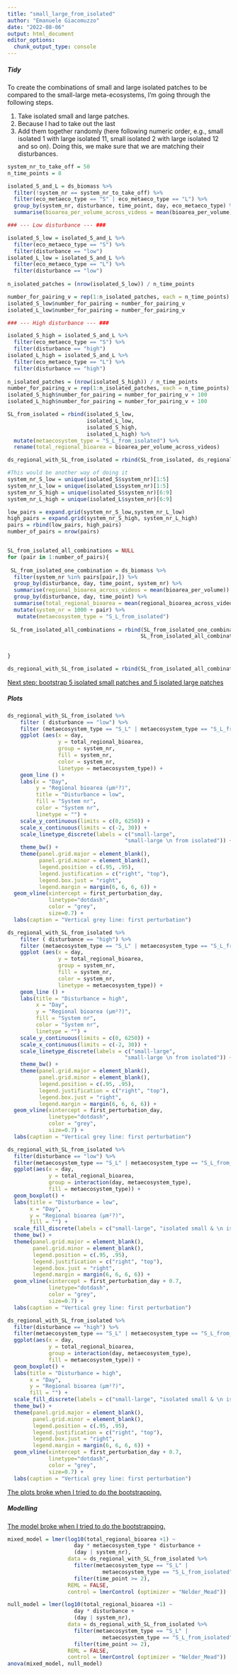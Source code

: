 ```yaml
---
title: "small_large_from_isolated"
author: "Emanuele Giacomuzzo"
date: "2022-08-06"
output: html_document
editor_options: 
  chunk_output_type: console
---
```


##### Tidy

To create the combinations of small and large isolated patches to be compared to the small-large meta-ecosystems, I'm going through the following steps.

1.  Take isolated small and large patches.
2.  Because I had to take out the last
3.  Add them together randomly (here following numeric order, e.g., small isolated 1 with large isolated 11, small isolated 2 with large isolated 12 and so on). Doing this, we make sure that we are matching their disturbances.

```r
system_nr_to_take_off = 50
n_time_points = 8

isolated_S_and_L = ds_biomass %>%
  filter(!system_nr == system_nr_to_take_off) %>%
  filter(eco_metaeco_type == "S" | eco_metaeco_type == "L") %>%
  group_by(system_nr, disturbance, time_point, day, eco_metaeco_type) %>%
  summarise(bioarea_per_volume_across_videos = mean(bioarea_per_volume))

### --- Low disturbance --- ###

isolated_S_low = isolated_S_and_L %>%
  filter(eco_metaeco_type == "S") %>%
  filter(disturbance == "low")
isolated_L_low = isolated_S_and_L %>%
  filter(eco_metaeco_type == "L") %>%
  filter(disturbance == "low")
  
n_isolated_patches = (nrow(isolated_S_low)) / n_time_points

number_for_pairing_v = rep(1:n_isolated_patches, each = n_time_points)
isolated_S_low$number_for_pairing = number_for_pairing_v  
isolated_L_low$number_for_pairing = number_for_pairing_v 

### --- High disturbance --- ###

isolated_S_high = isolated_S_and_L %>%
  filter(eco_metaeco_type == "S") %>%
  filter(disturbance == "high")
isolated_L_high = isolated_S_and_L %>%
  filter(eco_metaeco_type == "L") %>%
  filter(disturbance == "high")
  
n_isolated_patches = (nrow(isolated_S_high)) / n_time_points
number_for_pairing_v = rep(1:n_isolated_patches, each = n_time_points)
isolated_S_high$number_for_pairing = number_for_pairing_v + 100
isolated_L_high$number_for_pairing = number_for_pairing_v + 100

SL_from_isolated = rbind(isolated_S_low,
                         isolated_L_low,
                         isolated_S_high,
                         isolated_L_high) %>%
  mutate(metaecosystem_type = "S_L_from_isolated") %>%
  rename(total_regional_bioarea = bioarea_per_volume_across_videos)

ds_regional_with_SL_from_isolated = rbind(SL_from_isolated, ds_regional_biomass)
```

```r
#This would be another way of doing it
system_nr_S_low = unique(isolated_S$system_nr)[1:5]
system_nr_L_low = unique(isolated_L$system_nr)[1:5]
system_nr_S_high = unique(isolated_S$system_nr)[6:9]
system_nr_L_high = unique(isolated_L$system_nr)[6:9]

low_pairs = expand.grid(system_nr_S_low,system_nr_L_low)
high_pairs = expand.grid(system_nr_S_high, system_nr_L_high)
pairs = rbind(low_pairs, high_pairs)
number_of_pairs = nrow(pairs)


SL_from_isolated_all_combinations = NULL
for (pair in 1:number_of_pairs){
  
 SL_from_isolated_one_combination = ds_biomass %>%
  filter(system_nr %in% pairs[pair,]) %>%
  group_by(disturbance, day, time_point, system_nr) %>%
  summarise(regional_bioarea_across_videos = mean(bioarea_per_volume)) %>%
  group_by(disturbance, day, time_point) %>%
  summarise(total_regional_bioarea = mean(regional_bioarea_across_videos)) %>%
  mutate(system_nr = 1000 + pair) %>%
   mutate(metaecosystem_type = "S_L_from_isolated")
 
 SL_from_isolated_all_combinations = rbind(SL_from_isolated_one_combination,
                                          SL_from_isolated_all_combinations)
 
  
}

ds_regional_with_SL_from_isolated = rbind(SL_from_isolated_all_combinations, ds_regional_biomass)
```

[Next step: bootstrap 5 isolated small patches and 5 isolated large patches]{.underline}

##### Plots

```r
ds_regional_with_SL_from_isolated %>%
    filter ( disturbance == "low") %>%
    filter (metaecosystem_type == "S_L" | metaecosystem_type == "S_L_from_isolated") %>%
    ggplot (aes(x = day,
                y = total_regional_bioarea,
                group = system_nr,
                fill = system_nr,
                color = system_nr,
                linetype = metaecosystem_type)) +
    geom_line () +
    labs(x = "Day", 
         y = "Regional bioarea (µm²?)",
         title = "Disturbance = low",
         fill = "System nr",
         color = "System nr",
         linetype = "") +
    scale_y_continuous(limits = c(0, 6250)) +
    scale_x_continuous(limits = c(-2, 30)) +
    scale_linetype_discrete(labels = c("small-large",
                                     "small-large \n from isolated")) + 
    theme_bw() +
    theme(panel.grid.major = element_blank(), 
          panel.grid.minor = element_blank(),
          legend.position = c(.95, .95),
          legend.justification = c("right", "top"),
          legend.box.just = "right",
          legend.margin = margin(6, 6, 6, 6)) +
  geom_vline(xintercept = first_perturbation_day, 
             linetype="dotdash", 
             color = "grey", 
             size=0.7) +
  labs(caption = "Vertical grey line: first perturbation")

ds_regional_with_SL_from_isolated %>%
    filter ( disturbance == "high") %>%
    filter (metaecosystem_type == "S_L" | metaecosystem_type == "S_L_from_isolated") %>%
    ggplot (aes(x = day,
                y = total_regional_bioarea,
                group = system_nr,
                fill = system_nr,
                color = system_nr,
                linetype = metaecosystem_type)) +
    geom_line () +
    labs(title = "Disturbance = high",
         x = "Day", 
         y = "Regional bioarea (µm²?)",
         fill = "System nr",
         color = "System nr",
         linetype = "") +
    scale_y_continuous(limits = c(0, 6250)) +
    scale_x_continuous(limits = c(-2, 30)) +
    scale_linetype_discrete(labels = c("small-large",
                                     "small-large \n from isolated")) + 
    theme_bw() +
    theme(panel.grid.major = element_blank(), 
          panel.grid.minor = element_blank(),
          legend.position = c(.95, .95),
          legend.justification = c("right", "top"),
          legend.box.just = "right",
          legend.margin = margin(6, 6, 6, 6)) +
  geom_vline(xintercept = first_perturbation_day, 
             linetype="dotdash", 
             color = "grey", 
             size=0.7) +
  labs(caption = "Vertical grey line: first perturbation")

ds_regional_with_SL_from_isolated %>%
  filter(disturbance == "low") %>%
  filter(metaecosystem_type == "S_L" | metaecosystem_type == "S_L_from_isolated") %>%
  ggplot(aes(x = day,
             y = total_regional_bioarea,
             group = interaction(day, metaecosystem_type),
             fill = metaecosystem_type)) +
  geom_boxplot() +
  labs(title = "Disturbance = low",
       x = "Day",
       y = "Regional bioarea (µm²?)",
       fill = "") +
  scale_fill_discrete(labels = c("small-large", "isolated small & \n isolated large")) + 
  theme_bw() +
  theme(panel.grid.major = element_blank(), 
        panel.grid.minor = element_blank(),
        legend.position = c(.95, .95),
        legend.justification = c("right", "top"),
        legend.box.just = "right",
        legend.margin = margin(6, 6, 6, 6)) +
  geom_vline(xintercept = first_perturbation_day + 0.7, 
             linetype="dotdash", 
             color = "grey", 
             size=0.7) +
  labs(caption = "Vertical grey line: first perturbation")

ds_regional_with_SL_from_isolated %>%
  filter(disturbance == "high") %>%
  filter(metaecosystem_type == "S_L" | metaecosystem_type == "S_L_from_isolated") %>%
  ggplot(aes(x = day,
             y = total_regional_bioarea,
             group = interaction(day, metaecosystem_type),
             fill = metaecosystem_type)) +
  geom_boxplot() +
  labs(title = "Disturbance = high",
       x = "Day",
       y = "Regional bioarea (µm²?)",
       fill = "") +
  scale_fill_discrete(labels = c("small-large", "isolated small & \n isolated large")) + 
  theme_bw() +
  theme(panel.grid.major = element_blank(), 
        panel.grid.minor = element_blank(),
        legend.position = c(.95, .95),
        legend.justification = c("right", "top"),
        legend.box.just = "right",
        legend.margin = margin(6, 6, 6, 6)) +
  geom_vline(xintercept = first_perturbation_day + 0.7, 
             linetype="dotdash", 
             color = "grey", 
             size=0.7) +
  labs(caption = "Vertical grey line: first perturbation")
```

[The plots broke when I tried to do the bootstrapping.]{.underline}

##### Modelling

[The model broke when I tried to do the bootstrapping.]{.underline}

```r
mixed_model = lmer(log10(total_regional_bioarea +1) ~ 
                     day * metaecosystem_type * disturbance +
                     (day | system_nr),
                   data = ds_regional_with_SL_from_isolated %>%
                     filter(metaecosystem_type == "S_L" | 
                              metaecosystem_type == "S_L_from_isolated") %>%
                     filter(time_point >= 2),
                   REML = FALSE,
                   control = lmerControl (optimizer = "Nelder_Mead"))

null_model = lmer(log10(total_regional_bioarea +1) ~ 
                     day * disturbance +
                     (day | system_nr),
                   data = ds_regional_with_SL_from_isolated %>%
                     filter(metaecosystem_type == "S_L" | 
                              metaecosystem_type == "S_L_from_isolated") %>%
                     filter(time_point >= 2),
                   REML = FALSE,
                   control = lmerControl (optimizer = "Nelder_Mead"))
anova(mixed_model, null_model)
```
